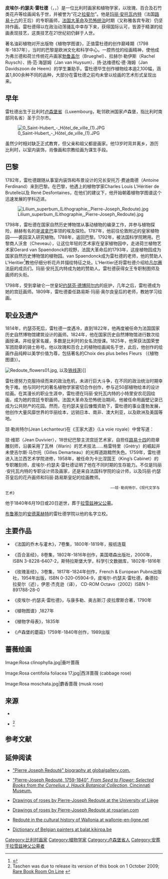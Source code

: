{{Infobox artist

| bgcolour = #6495ED

| name =皮埃尔-约瑟夫·雷杜德<br>Pierre-Joseph Redouté

| image = Portrait de Pierre-Joseph Redout.jpg

| imagesize =

| alt = An oil on canvas in brown tones of a white man with short brown hair. He is sitting side-on, facing to the right of the picture, with his chin on his left hand. He wears a frock coat and shirt with a wide neck tie. He has a faint smile.

| caption = 肖像画 <br> Louis Léopold Boilly绘

| birth_name =

| birth_date =1759年7月10日

| birth_place = {{flag|BEL}}[[圣于贝尔|圣于贝尔]]市

| death_date = 1840年6月19日（享年80岁）

| death_place = {{FRA}}[[巴黎|巴黎]][[拉雪兹神父公墓|拉雪兹神父公墓]]

| restingplace = 

| nationality = [[比利时|比利时]]

| field = 植物学 插画

| training = [[皇家植物园|皇家植物园]]

| movement = 花卉绘画

| works =

| patrons =

| influenced by = 查尔斯-路易斯·埃希蒂尔·德布鲁戴尔<br> 勒内·卢伊什·德方丹

| influenced =

| awards =“花之拉斐尔”<br>法国荣誉军团勋章骑士 (1825)

| website =

}}
'''皮埃尔-约瑟夫·雷杜德'''（{{lang-fr|Pierre-Joseph Redouté}}，{{IPA-fr|pjɛʁ ʒozɛf ʁədute}}，{{bd|1759年|7月10日|1840年|6月19日|}}）是一位比利时画家和植物学家，以玫瑰、百合及石竹类花卉等绘画闻名于世，并被誉为“花之[[拉斐尔|拉斐尔]]”。他是[[玛丽·安托瓦内特|玛丽·安托瓦内特]]（法国[[路易十六|路易十六]]的王后）的专职画师，[[法国大革命|法国大革命]]及[[恐怖统治|恐怖统治]]时期（又称雅各宾专政）仍坚持作画。雷杜德得以在政治动荡骚乱中幸存下来，获得国际认可，皆源于精湛的绘画表现技艺，这类技艺在21世纪初仍鲜于人世。

著名油彩植物对开出版物《植物学图谱》，正值雷杜德的创作巅峰期（1798年-1837年），当时的巴黎是欧洲文化和科学中心。一腔热忱的绘画精神，使他成为弗兰德和荷兰传统花卉画家[[老彼得·勃鲁盖尔|勃鲁盖尔]]（Brueghel）、拉赫尔·勒伊斯（Rachel Ruysch）、扬·范·海瑟姆（Jan van Huysum）、扬·达维德松·德·海姆（Jan Davidszoon de Heem）的学生兼助手。雷杜德毕生创作植物绘本逾2,100幅，涵盖1,800余种不同的品种，大部分在雷杜德之前均未曾以绘画的艺术形式呈现出来。

==早年==

雷杜德出生于比利时[[卢森堡省|卢森堡省]]（Luxembourg，毗邻欧洲国家卢森堡，指比利时南部同名省）圣于贝尔市。

[[Image:0_Saint-Hubert_-_Hôtel_de_ville_(1).JPG|thumb]]

虽然少时相对缺乏正式教育，但父亲和祖父都是画家。他13岁时背井离乡，游历比利时，以室内装饰，肖像画和宗教绘画为谋生手段。

==巴黎==

1782年，雷杜德跟随从事室内装饰和布景设计的兄长安托万·费迪南德（Antoine Ferdinand）来到巴黎。在巴黎，他遇上的植物学家Charles Louis L'Héritier de Brutelle以及 René Desfontaines，在他们的建议下，他开始朝着植物学图谱这个迅速发展的学科迈进。

[[File:Lilium_superbum_(Lithographie,_Pierre-Joseph_Redoute).jpg|thumb]]

1798年，雷杜德在国家自然历史博物馆从事动植物的编录工作，并参与植物探险，赫赫有名的是[[波拿巴|波拿巴]]率领的埃及探险{{sfn|uscd}}。1787年，他前往伦敦附近的皇家植物园——裘园深入研究植物。1788年，返回巴黎。1792年，被法国科学院聘用。巴黎商人沃舍（Cheveau），让这位年轻的艺术家在皇家植物园中，走进荷兰植物艺术家Gerard van Spaendonck的视野，法国大革命后的1793年，这座植物园成为国家自然历史博物馆的植物园。van Spaendonck成为雷杜德的老师，他的赞助人L'Heritier<ref>{{cite web|url=http://members.aol.com/arbexhibit/redout1.htm|title=Stanley Johnston, "Gerard von Spaendonck and Pierre Joseph Redouté|work=The Holden Arboretum. On line.|accessdate=15 July 2010|archiveurl=https://web.archive.org/web/20000419204243/http://members.aol.com/arbexhibit/redout1.htm|archivedate=2000年4月19日|deadurl=yes}}</ref>教他仔细分析花卉并描绘特征之处。L'Heritier还将雷杜德介绍给[[凡尔赛|凡尔赛]]法庭的成员们。玛丽·安托瓦内特成为她的赞助人。雷杜德获得女王专职制图师及画师的头衔。

1798年，受到拿破仑一世皇妃[[约瑟芬·德博阿尔内|约瑟芬·德博阿尔内]]的庇护，几年之后，雷杜德成为她的宫廷画师。1809年，雷杜德委任路易斯·玛丽·奥尔良皇后的老师，教她学习绘画。

==职业及遗产==

1814年，约瑟芬死后，雷杜德一度遇冷，直到1822年，他再度被任命为法国国家历史自然博物馆建筑设计的画师。1824年，他在国家历史自然博物馆进行数次绘画授课。并给皇家名媛，多数是比利时的女名流授课。1825年，他荣获法国荣誉军团勋章的骑士称号。他以玫瑰和百合上的植物绘画闻名于世，此后，他创作的绘画作品纯粹以美学价值为尊，包括著名的Choix des plus belles Fleurs {{sfn|cdpb}}（《植物图谱》）。

[[File:Redoute_flowers01.jpg|left]], 以及[[铁线莲|铁线莲]])]]

雷杜德努力克服持续而来的政治危机，未进行巨大斗争，在不同的政治统治时期幸免于难。他与同时代的著名植物学家密切合作创作，参与近50部植物绘本的设计绘画。在其漫长的职业生涯中，雷杜德在玛丽·安托瓦内特的小特里安农花园绘画，成为她的宫廷专职画师。法国大革命及恐怖统治期间，他被任命用画壁记录已成为公共财产的花园。然而，在约瑟夫皇后慷慨资助下，雷杜德的事业蓬勃发展，他创作大量风靡世界的华丽绘本，远销日本、南非、澳大利亚，以及欧洲及美国等地。

琼·勒尚特尔(Jean Lechanteur)在《王家大道》（La voie royale）中曾写道：

{{quote|{{lang|fr|

Le premier artiste liégeois du XVIIIe siècle à Paris, Jean Duvivier marche sur la voie tracée par Warin, puisqu'il accède aux charges de graveur des médailles des rois Louis XIV [...] L'ascension de Grétry ne doit pas éclipser les brillants parcours de Gilles Demarteau, reçu à l'Académie en 1759, un an avant d'être nommé graveur de desseins du cabinet du roi et de Pierre-Joseph Redouté prouve la capacité de survivre aux changements de régime: dessinateur et peintre du cabinet de Marie-Antoinette, dessinateur de l'Académie des sciences, peintre de fleurs de l'impératrice Marie-Joséphine, professeur de l'impératrice Marie-Louise ...
——Jean Lechanteur, Les arts et les lettres à l'époque moderne

}}

|sign=Jean Lechanteur

|source={{lang|fr|''Les arts et les lettres à l'époque moderne''}} ("Art and letters in the modern era")<ref>Lechanteur, Jean. ''Les arts et les lettres à l'époque moderne'' ''in'' {{cite book

|editor1-first=Bruno|editor1-last=Demoulin

|editor2-first=Jean-Louis|editor2-last=Kupper

|title={{lang|fr|Histoire de la Wallonie de la préhistoire au XXIe siècle}} ''("History of Wallonia from prehistory to the 21st century")''

|publisher=Privat

|place=Toulouse

|year=2003

|page=232}}</ref>

}}               

琼·维耶（Jean Duvivier），18世纪巴黎主流宫廷艺术家，自担任[[路易十四|路易十四]]的勋章雕刻师，沿袭采用了瓦林（Warin）的艺术技法……格雷特里（Grétry）的崛起并未使吉尔斯·马尔托（Gilles Demarteau）的光辉道路黯然失色。1759年，雷杜德进入法兰西艺术学院进修，1958年，被任命为卡比涅国王（King’s Cabinet）的专职雕刻师，皮埃尔-约瑟夫·雷杜德证明了他在不同时期的生存能力。不仅是玛丽·安托瓦内特的专职设计师及画家，还是来自法国科学院的设计师，以及玛丽·约瑟芬皇后的花卉画师和玛丽·路易斯皇妃的绘画教师。

                                                ——琼·勒尚特尔，《现代文学与艺术》

他于1840年6月19日或20日逝世，葬于[[拉雪兹神父公墓|拉雪兹神父公墓]]。

[[布鲁塞尔|布鲁塞尔]]的[[安德莱赫特|安德莱赫特]]的雷杜德学院以他的名字立校。

==主要作品==

*《法国的乔木与灌木》，7卷集，1800年-1819年，报纸连载

*《百合圣经》，8卷集，1802年-1816年创作，美国塔森出版社，2000年，ISBN 3-8228-6407-2，斯特拉斯堡大学，科学引文数据库，1802年-1816年

*《玫瑰圣经》，3卷集，1817年-1824年创作，French & European Pubns出版社，1954年出版，ISBN 0-320-05904-9，皮埃尔-约瑟夫·雷杜德，桑德拉·拉斐尔（述），伊恩·杰克逊（译）， CD-ROM Octavo（2002）ISBN 1-891788-28-0

*《皮埃尔-约瑟夫·雷杜德》，与康多勒、奥古斯汀·皮拉摩斯合著，1790年

*《植物图谱》,1827年

*《植物字母表》，1835年

*《卢森堡的蘑菇》1759年-1840年创作，1989出版

==蔷薇绘画==

<gallery perrow="3" widths="180" heights="180">

Image:Rosa clinophylla.jpg|垂叶蔷薇

Image:Rosa centifolia foliacea 17.jpg|西洋蔷薇 (cabbage rose)

Image:Rosa moschata.jpg|麝香蔷薇 (musk rose)

</gallery>

{{botanist|Redouté|Redouté, Pierre-Joseph}}

==来源==

* {{cite web|url=http://www-scd-ulp.u-strasbg.fr/wiki/doku.php/auteur:Redout%C3%A9%2C%20Pierre-Joseph|title=Redouté, Pierre-Joseph|publisher=SCD, Universities of Strasbourg|ref=CITEREFuscd|deadurl=yes|archiveurl=https://web.archive.org/web/20071211112200/http://www-scd-ulp.u-strasbg.fr/wiki/doku.php/auteur:Redout%C3%A9%2C%20Pierre-Joseph|archivedate=2007年12月11日|df=}}

* {{cite book|title=Choix des Plus Belles Fleurs|place=Paris|date=1827–1833|first1=Pierre-Joseph|last1=Redouté|first2=Sandra (narrator)|last2=Raphael|first3=Ian (translator)|last3=Jackson|publisher=California Academy of Sciences / Octavo|year=2004|isbn=1-59110-053-4|ref=CITEREFcdpb}}<ref>Taschen was due to release its version of this book on 1 October 2009; [http://www.rarebookroom.org/Control/redcho/index.html Rare Book Room On Line] {{Wayback|url=http://www.rarebookroom.org/Control/redcho/index.html |date=20131102222319 }}</ref>

==参考文献==

{{Reflist}}

==延伸阅读==

{{Wikispecies}}

{{Commons category|Pierre-Joseph Redouté}}

* {{en icon}} [http://www.globalgallery.com/artist.bio.asp?nm=pierre+joseph+redoute "Pierre Joseph Redouté" biography at globalgallery.com.] {{Wayback|url=http://www.globalgallery.com/artist.bio.asp?nm=pierre+joseph+redoute |date=20120716211354 }}

* {{en icon}} [http://library.cincymuseum.org/bot/redoute.htm "Pierre-Joseph Redouté, 1759-1840", ''From Seed to Flower: Selected Books from the Cornelius J. Hauck Botanical Collection,'' Cincinnati Museum.] {{Wayback|url=http://library.cincymuseum.org/bot/redoute.htm |date=20130627154734 }}

*{{fr icon}} [http://www.ulg.ac.be/wittert/fr/flori/opera/redoute/redoute_roses.html Drawings of roses by Pierre-Joseph Redouté at the University of Liège] {{Wayback|url=http://www.ulg.ac.be/wittert/fr/flori/opera/redoute/redoute_roses.html |date=20070221043036 }}

* {{en icon}} [http://www.rosarian.com/redoute/ Drawings of roses by Pierre-Joseph Redouté at rosarian.com] {{Wayback|url=http://www.rosarian.com/redoute/ |date=20131017145236 }}

* {{fr icon}} [http://www.wallonie-en-ligne.net/1995_Wallonie_Atouts-References/1995_ch13-6_Stiennon_Jacques.htm Redouté in the cultural history of Wallonia at wallonie-en-ligne.net] {{Wayback|url=http://www.wallonie-en-ligne.net/1995_Wallonie_Atouts-References/1995_ch13-6_Stiennon_Jacques.htm |date=20100325180649 }}

* {{fr icon}} [http://balat.kikirpa.be/DPB/FR/FMPro?-db=Dictionnaire.fp5&-lay=web&-format=Detail_notice.htm&ID_dpb=4426&-find Dictionary of Belgian painters at balat.kikirpa.be] {{Wayback|url=http://balat.kikirpa.be/DPB/FR/FMPro?-db=Dictionnaire.fp5&-lay=web&-format=Detail_notice.htm&ID_dpb=4426&-find |date=20070905045249 }}

{{Authority control}}

{{DEFAULTSORT:Redoute, Pierre-Joseph}}
[[Category:比利时画家|Category:比利时画家]]
[[Category:植物学家|Category:植物学家]]
[[Category:卢森堡省人|Category:卢森堡省人]]
[[Category:安葬于拉雪兹神父公墓者|Category:安葬于拉雪兹神父公墓者]]